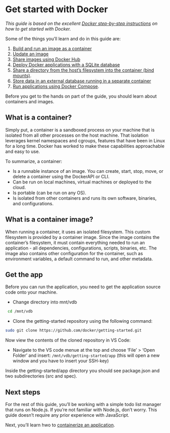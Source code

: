 # Get started with Docker

*This guide is based on the excellent [Docker step-by-step instructions](https://docs.docker.com/get-started/) on how to get started with Docker.* 

Some of the things you’ll learn and do in this guide are:

1. [Build and run an image as a container](docker-start-containerize.qmd)
2. [Update an image](docker-start-update.qmd)
3. [Share images using Docker Hub](docker-start-share.qmd)
4. [Deploy Docker applications with a SQLite database](docker-start-persist.qmd)
5. [Share a directory from the host’s filesystem into the container (bind mounts)](docker-start-bind-mounts.qmd).
5. [Store data in an external database running in a separate container](docker-start-multi-container.qmd)
6. [Run applications using Docker Compose](docker-start-compose.qmd).

Before you get to the hands on part of the guide, you should learn about containers and images.

## What is a container?

Simply put, a container is a sandboxed process on your machine that is isolated from all other processes on the host machine. That isolation leverages kernel namespaces and cgroups, features that have been in Linux for a long time. Docker has worked to make these capabilities approachable and easy to use. 

To summarize, a container:

- Is a runnable instance of an image. You can create, start, stop, move, or delete a container using the DockerAPI or CLI.
- Can be run on local machines, virtual machines or deployed to the cloud.
- Is portable (can be run on any OS).
- Is isolated from other containers and runs its own software, binaries, and configurations.

## What is a container image?

When running a container, it uses an isolated filesystem. This custom filesystem is provided by a container image. Since the image contains the container’s filesystem, it must contain everything needed to run an application - all dependencies, configurations, scripts, binaries, etc. The image also contains other configuration for the container, such as environment variables, a default command to run, and other metadata.


## Get the app

Before you can run the application, you need to get the application source code onto your machine.

- Change directory into mnt/vdb

```bash
 cd /mnt/vdb
```

- Clone the getting-started repository using the following command:

```bash
sudo git clone https://github.com/docker/getting-started.git
```

Now view the contents of the cloned repository in VS Code:

- Navigate to the VS code menue at the top and choose 'File' > 'Open Folder' and insert: `/mnt/vdb/getting-started/app` (this will open a new window and you have to insert your SSH-key) 

Inside the getting-started/app directory you should see package.json and two subdirectories (src and spec).


## Next steps

For the rest of this guide, you’ll be working with a simple todo list manager that runs on Node.js. If you’re not familiar with Node.js, don’t worry. This guide doesn’t require any prior experience with JavaScript.

Next, you'll learn hwo to [containerize an application](docker-start-containerize.qmd).